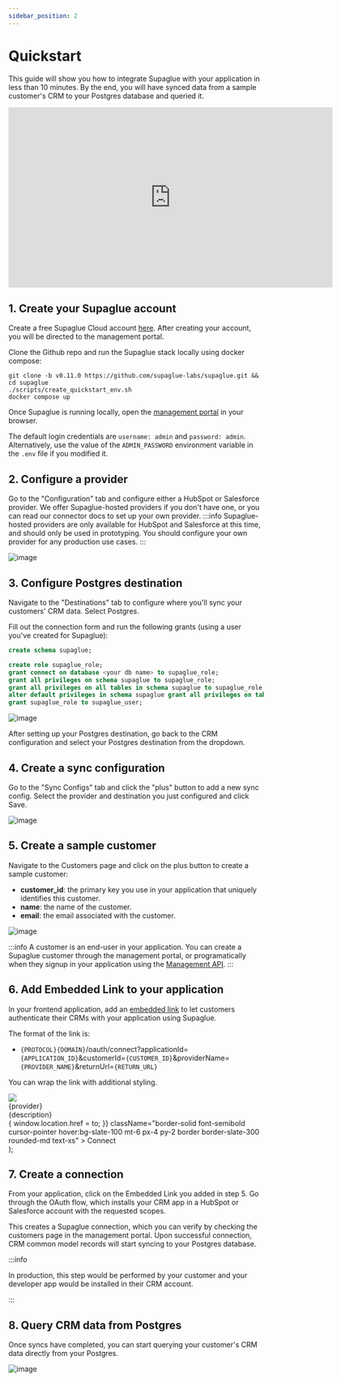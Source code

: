 ```yaml
---
sidebar_position: 2
---
```



# Quickstart

This guide will show you how to integrate Supaglue with your application in less than 10 minutes. By the end, you will have synced data from a sample customer's CRM to your Postgres database and queried it.

<iframe
  width="640"
  height="356"
  src="https://www.loom.com/embed/579b97dc576b4aa3bcd69b0cfa50d613?sid=2417ae3a-4fe1-43a4-b84d-8067216fabaf&hide_owner=true&hide_share=true&hide_title=true&hideEmbedTopBar=true"
  frameborder="0"
  webkitallowfullscreen
  mozallowfullscreen
  allowfullscreen
></iframe>

## 1. Create your Supaglue account

<Tabs>

<TabItem value="supaglue-cloud" label="Supaglue Cloud" default>

Create a free Supaglue Cloud account [here](https://app.supaglue.io/sign-up). After creating your account, you will be directed to the management portal.

</TabItem>

<TabItem value="localhost" label="Localhost">

Clone the Github repo and run the Supaglue stack locally using docker compose:

```shell
git clone -b v0.11.0 https://github.com/supaglue-labs/supaglue.git && cd supaglue
./scripts/create_quickstart_env.sh
docker compose up
```

Once Supaglue is running locally, open the [management portal](http://localhost:3000) in your browser.

The default login credentials are `username: admin` and `password: admin`. Alternatively, use the value of the `ADMIN_PASSWORD` environment variable in the `.env` file if you modified it.

</TabItem>

</Tabs>

## 2. Configure a provider

Go to the "Configuration" tab and configure either a HubSpot or Salesforce provider. We offer Supaglue-hosted providers if you don't have one, or you can read our connector docs to set up your own provider.
:::info
Supaglue-hosted providers are only available for HubSpot and Salesforce at this time, and should only be used in prototyping. You should configure your own provider for any production use cases.
:::

<BrowserWindow url="https://app.supaglue.io/applications/62605dc1-148e-4c53-a850-82e10f71ed23/configuration/providers/crm/salesforce">

![image](/img/salesforce-config-quickstart.png)

</BrowserWindow>

## 3. Configure Postgres destination

Navigate to the "Destinations" tab to configure where you'll sync your customers' CRM data. Select Postgres.

Fill out the connection form and run the following grants (using a user you've created for Supaglue):

```sql
create schema supaglue;

create role supaglue_role;
grant connect on database <your db name> to supaglue_role;
grant all privileges on schema supaglue to supaglue_role;
grant all privileges on all tables in schema supaglue to supaglue_role;
alter default privileges in schema supaglue grant all privileges on tables to supaglue_role;
grant supaglue_role to supaglue_user;
```

<BrowserWindow url="https://app.supaglue.io/applications/62605dc1-148e-4c53-a850-82e10f71ed23/configuration/destinations/postgres">

![image](/img/postgres-form-quickstart.png)

</BrowserWindow>

After setting up your Postgres destination, go back to the CRM configuration and select your Postgres destination from the dropdown.

## 4. Create a sync configuration

Go to the "Sync Configs" tab and click the "plus" button to add a new sync config. Select the provider and destination you just configured and click Save.

<BrowserWindow url="https://app.supaglue.io/applications/62605dc1-148e-4c53-a850-82e10f71ed23/configuration/sync_configs/e8a88575-efdb-4560-ae94-3871e8e51b18">

![image](/img/sync-config-quickstart.png)

</BrowserWindow>

## 5. Create a sample customer

Navigate to the Customers page and click on the plus button to create a sample customer:

- **customer_id**: the primary key you use in your application that uniquely identifies this customer.
- **name**: the name of the customer.
- **email**: the email associated with the customer.

<BrowserWindow url="https://app.supaglue.io/applications/62605dc1-148e-4c53-a850-82e10f71ed23/customers">

![image](/img/customer-config-quickstart.png)

</BrowserWindow>

:::info
A customer is an end-user in your application. You can create a Supaglue customer through the management portal, or programatically when they signup in your application using the [Management API](../api/v2/mgmt#tag/Customers/operation/createCustomer).
:::

## 6. Add Embedded Link to your application

In your frontend application, add an [embedded link](/platform/managed-auth#embedded-links) to let customers authenticate their CRMs with your application using Supaglue.

The format of the link is:

- `{PROTOCOL}{DOMAIN}`/oauth/connect?applicationId=`{APPLICATION_ID}`&customerId=`{CUSTOMER_ID}`&providerName=`{PROVIDER_NAME}`&returnUrl=`{RETURN_URL}`

You can wrap the link with additional styling.

  <div className="mb-4 p-6 max-w-4xl flex flex-col border rounded-md border-slate-200 border-solid items-start">
    <img src={icon} style={{ width: 'auto', height: '36px' }} />
    <div className="font-semibold mt-4">{provider}</div>
    <div className="text-xs mt-2">{description}</div>
    <div
      onClick={() => {
        window.location.href = to;
      }}
      className="border-solid font-semibold cursor-pointer hover:bg-slate-100 mt-6 px-4 py-2 border border-slate-300 rounded-md text-xs"
    >
      Connect
    </div>
  </div>
);

<div className="grid grid-cols-2 gap-4">

<IntegrationCard
  icon="/img/salesforce.svg"
  provider="Salesforce"
  description="Sync your leads in and out of Salesforce"
  to="http://localhost:8080/oauth/connect?applicationId=a4398523-03a2-42dd-9681-c91e3e2efaf4&customerId=external-customer-salesforce&providerName=salesforce&returnUrl=https%3A%2F%2Fdocs.supaglue.com%2Fquickstart%233-query-the-supaglue-unified-api"
/>

<IntegrationCard
  icon="/img/hubspot.svg"
  provider="Hubspot"
  description="Sync your leads in and out of HubSpot"
  to="http://localhost:8080/oauth/connect?applicationId=a4398523-03a2-42dd-9681-c91e3e2efaf4&customerId=external-customer-hubspot&providerName=hubspot&returnUrl=https%3A%2F%2Fdocs.supaglue.com%2Fquickstart%233-query-the-supaglue-unified-api"
/>
</div>

## 7. Create a connection

From your application, click on the Embedded Link you added in step 5. Go through the OAuth flow, which installs your CRM app in a HubSpot or Salesforce account with the requested scopes.

This creates a Supaglue connection, which you can verify by checking the customers page in the management portal. Upon successful connection, CRM common model records will start syncing to your Postgres database.

:::info

In production, this step would be performed by your customer and your developer app would be installed in their CRM account.

:::

<div className="grid grid-cols-2 gap-4 justify-items-center">
<div>
  <ThemedImage
    alt="Salesforce Example App"
    width="100%"
    sources={{
      light: '/img/salesforce_app.png',
      dark: '/img/salesforce_app.png',
    }}
  />
</div>

<div>
  <ThemedImage
    alt="HubSpot Example App"
    width="100%"
    sources={{
      light: '/img/hubspot_app.png',
      dark: '/img/hubspot_app.png',
    }}
  />
</div>
</div>

## 8. Query CRM data from Postgres

Once syncs have completed, you can start querying your customer's CRM data directly from your Postgres.

![image](/img/postgres-sql.png)
